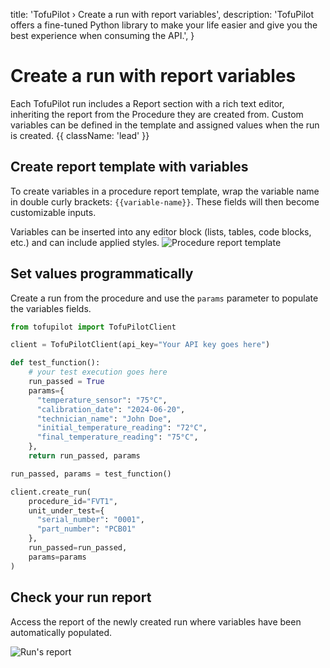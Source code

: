   title: 'TofuPilot › Create a run with report variables',
  description:
    'TofuPilot offers a fine-tuned Python library to make your life easier and give you the best experience when consuming the API.',
}

# Create a run with report variables

Each TofuPilot run includes a Report section with a rich text editor, inheriting the report from the Procedure they are created from. Custom variables can be defined in the template and assigned values when the run is created. {{ className: 'lead' }}

## Create report template with variables

To create variables in a procedure report template, wrap the variable name in double curly brackets: `{{variable-name}}`. These fields will then become customizable inputs.

<Note>
  Variables can be inserted into any editor block (lists, tables, code blocks,
  etc.) and can include applied styles.
</Note>

<Image src="/procedure-report.png" alt="Procedure report template" />

## Set values programmatically

Create a run from the procedure and use the `params` parameter to populate the variables fields.

```python {{ title: 'create_run_report_variables.py'}}
from tofupilot import TofuPilotClient

client = TofuPilotClient(api_key="Your API key goes here")

def test_function():
    # your test execution goes here
    run_passed = True
    params={
      "temperature_sensor": "75°C",
      "calibration_date": "2024-06-20",
      "technician_name": "John Doe",
      "initial_temperature_reading": "72°C",
      "final_temperature_reading": "75°C",
    },
    return run_passed, params

run_passed, params = test_function()

client.create_run(
    procedure_id="FVT1",
    unit_under_test={
      "serial_number": "0001",
      "part_number": "PCB01"
    },
    run_passed=run_passed,
    params=params
)
```

## Check your run report

Access the report of the newly created run where variables have been automatically populated.

<Image src="/run-report.png" alt="Run's report" />

